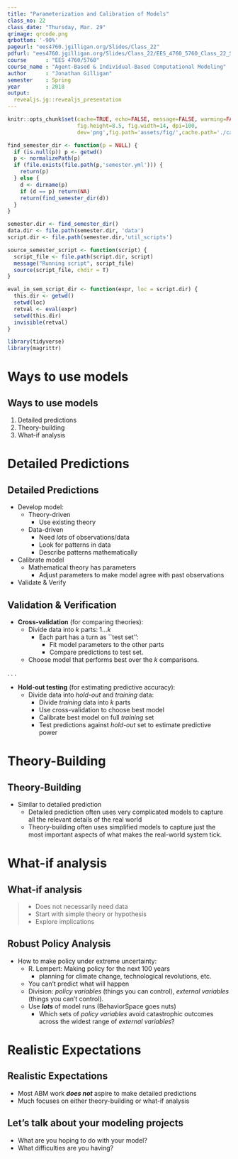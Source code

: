 ```yaml
---
title: "Parameterization and Calibration of Models"
class_no: 22
class_date: "Thursday, Mar. 29"
qrimage: qrcode.png
qrbottom: '-90%'
pageurl: "ees4760.jgilligan.org/Slides/Class_22"
pdfurl: "ees4760.jgilligan.org/Slides/Class_22/EES_4760_5760_Class_22_Slides.pdf"
course      : "EES 4760/5760"
course_name : "Agent-Based & Individual-Based Computational Modeling"
author      : "Jonathan Gilligan"
semester    : Spring
year        : 2018
output:
  revealjs.jg::revealjs_presentation
---
```

```r
knitr::opts_chunk$set(cache=TRUE, echo=FALSE, message=FALSE, warming=FALSE,
                      fig.height=8.5, fig.width=14, dpi=100,
                      dev='png',fig.path='assets/fig/',cache.path='./cache/')

find_semester_dir <- function(p = NULL) {
  if (is.null(p)) p <- getwd()
  p <- normalizePath(p)
  if (file.exists(file.path(p,'semester.yml'))) {
    return(p)
  } else {
    d <- dirname(p)
    if (d == p) return(NA)
    return(find_semester_dir(d))
  }
}

semester.dir <- find_semester_dir()
data.dir <- file.path(semester.dir, 'data')
script.dir <- file.path(semester.dir,'util_scripts')

source_semester_script <- function(script) {
  script_file <- file.path(script.dir, script)
  message("Running script", script_file)
  source(script_file, chdir = T)
}

eval_in_sem_script_dir <- function(expr, loc = script.dir) {
  this.dir <- getwd()
  setwd(loc)
  retval <- eval(expr)
  setwd(this.dir)
  invisible(retval)
}

library(tidyverse)
library(magrittr)
```
# Ways to use models {.center}

## Ways to use models {.center}

#. Detailed predictions
#. Theory-building
#. What-if analysis

# Detailed Predictions  {#prediction-sec .center data-transition="fade-out" data-state="skip_slide"}

## Detailed Predictions  {#prediction .center data-transition="fade-in"}

* Develop model:
  * Theory-driven 
    * Use existing theory
  * Data-driven
    * Need _lots_ of observations/data
    * Look for patterns in data
    * Describe patterns mathematically
* Calibrate model
  * Mathematical theory has parameters
    * Adjust parameters to make model agree with past observations
* Validate & Verify

## Validation & Verification {.center}

* __Cross-validation__ (for comparing theories):
  * Divide data into $k$ parts: $1 \ldots k$
    * Each part has a turn as ``test set'':
      * Fit model parameters to the other parts
      * Compare predictions to test set.
  * Choose model that performs best over the $k$ comparisons.

. . .    
    
* __Hold-out testing__ (for estimating predictive accuracy):
  * Divide data into _hold-out_ and _training_ data:
    * Divide _training_ data into $k$ parts
    * Use cross-validation to choose best model
    * Calibrate best model on full _training_ set
    * Test predictions against _hold-out_ set to estimate predictive power

# Theory-Building {#theory-building-sec .center data-transition="fade-out" data-state="skip_slide"}

## Theory-Building {#theory-building .center data-transition="fade-in"}

* Similar to detailed prediction
  * Detailed prediction often uses very complicated models to capture all the
    relevant details of the real world
  * Theory-building often uses simplified models to capture just the most
    important aspects of what makes the real-world system tick.

# What-if analysis {#what-if-sec .center data-transition="fade-out" data-state="skip_slide"}

## What-if analysis {#what-if .center data-transition="fade-in"}

> * Does not necessarily need data
> * Start with simple theory or hypothesis
> * Explore implications

## Robust Policy Analysis

* How to make policy under extreme uncertainty:
  * R. Lempert: Making policy for the next 100 years
    * planning for climate change, technological revolutions, etc.
  * You can't predict what will happen
  * Division: _policy variables_ (things you can control), _external variables_ (things you can't control).
  * Use ___lots___ of model runs (BehaviorSpace goes nuts)
    * Which sets of _policy variables_ avoid catastrophic outcomes across the widest range of _external variables_?

# Realistic Expectations {.center}

## Realistic Expectations {.center}

* Most ABM work ___does not___ aspire to make detailed predictions
* Much focuses on either theory-building or what-if analysis

## Let's talk about your modeling projects {.center}

* What are you hoping to do with your model?
* What difficulties are you having?
